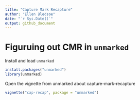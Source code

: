 ```yaml
---
title: "Capture Mark Recapture"
author: "Ellen Bledsoe"
date: "`r Sys.Date()`"
output: github_document
---
```


# Figuruing out CMR in `unmarked`

Install and load `unmarked`
```r
install.packages("unmarked")
library(unmarked)
```

Open the vignette from unmarked about capture-mark-recapture
```r
vignette("cap-recap", package = "unmarked")
```

